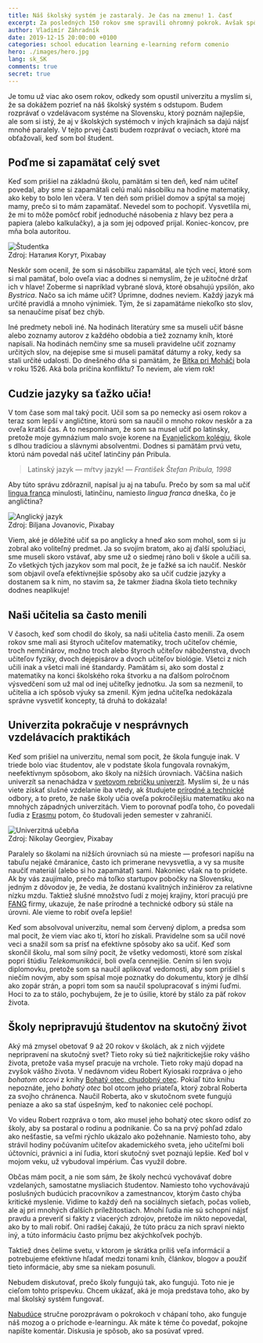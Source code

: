 ```yaml
---
title: Náš školský systém je zastaralý. Je čas na zmenu! 1. časť
excerpt: Za posledných 150 rokov sme spravili ohromný pokrok. Avšak spôsob, akým sa učíme v školách, sa veľmi nezmenil.
author: Vladimír Záhradník
date: 2019-12-15 20:00:00 +0100
categories: school education learning e-learning reform comenio
hero: ./images/hero.jpg
lang: sk_SK
comments: true
secret: true
---
```


Je tomu už viac ako osem rokov, odkedy som opustil univerzitu a myslím si, že sa dokážem pozrieť na náš školský systém s odstupom. Budem rozprávať o vzdelávacom systéme na Slovensku, ktorý poznám najlepšie, ale som si istý, že aj v školských systémoch v iných krajinách sa dajú nájsť mnohé paralely. V tejto prvej časti budem rozprávať o veciach, ktoré ma obťažovali, keď som bol študent.

## Poďme si zapamätať celý svet
Keď som prišiel na základnú školu, pamätám si ten deň, keď nám učiteľ povedal, aby sme si zapamätali celú malú násobilku na hodine matematiky, ako keby to bolo len včera. V ten deň som prišiel domov a spýtal sa mojej mamy, prečo si to mám zapamätať. Nevedel som to pochopiť. Vysvetlila mi, že mi to môže pomôcť robiť jednoduché násobenia z hlavy bez pera a papiera (alebo kalkulačky), a ja som jej odpoveď prijal. Koniec-koncov, pre mňa bola autoritou.

<div className="Image__Large">
  <img src="./images/study-girl.jpg" alt="Študentka" />
  <figcaption>Zdroj: Наталия Когут, Pixabay</figcaption>
</div>

Neskôr som ocenil, že som si násobilku zapamätal, ale tých vecí, ktoré som si mal pamätať, bolo oveľa viac a dodnes si nemyslím, že je užitočné držať ich v hlave! Zoberme si napríklad vybrané slová, ktoré obsahujú ypsilón, ako *Bystrica*. Načo sa ich máme učiť? Úprimne, dodnes neviem. Každý jazyk má určité pravidlá a mnoho výnimiek. Tým, že si zapamätáme niekoľko sto slov, sa nenaučíme písať bez chýb.

Iné predmety neboli iné. Na hodinách literatúry sme sa museli učiť básne alebo zoznamy autorov z každého obdobia a tiež zoznamy kníh, ktoré napísali. Na hodinách nemčiny sme sa museli pravidelne učiť zoznamy určitých slov, na dejepise sme si museli pamätať dátumy a roky, kedy sa stali určité udalosti. Do dnešného dňa si pamätám, že [Bitka pri Moháči][mohacs] bola v roku 1526. Aká bola príčina konfliktu? To neviem, ale viem rok!

## Cudzie jazyky sa ťažko učia!
V tom čase som mal taký pocit. Učil som sa po nemecky asi osem rokov a teraz som lepší v angličtine, ktorú som sa naučil o mnoho rokov neskôr a za oveľa kratší čas. A to nespomínam, že som sa musel učiť po latinsky, pretože moje gymnázium malo svoje korene na [Evanjelickom kolégiu][kolegium], škole s dlhou tradíciou a slávnymi absolventmi. Dodnes si pamätám prvú vetu, ktorú nám povedal náš učiteľ latinčiny pán Pribula.

> Latinský jazyk — mŕtvy jazyk!
> — <cite>František Štefan Pribula, 1998</cite>

Aby túto správu zdôraznil, napísal ju aj na tabuľu. Prečo by som sa mal učiť [lingua franca][lingua-franca] minulosti, latinčinu, namiesto *lingua franca* dneška, čo je angličtina?

<div className="Image__Large">
  <img src="./images/english-blackboard.jpg" alt="Anglický jazyk" />
  <figcaption>Zdroj: Biljana Jovanovic, Pixabay</figcaption>
</div>

Viem, aké je dôležité učiť sa po anglicky a hneď ako som mohol, som si ju zobral ako voliteľný predmet. Ja so svojím bratom, ako aj ďalší spolužiaci, sme museli skoro vstávať, aby sme už o siedmej ráno boli v škole a učili sa. Zo všetkých tých jazykov som mal pocit, že je ťažké sa ich naučiť. Neskôr som objavil oveľa efektívnejšie spôsoby ako sa učiť cudzie jazyky a dostanem sa k nim, no stavím sa, že takmer žiadna škola tieto techniky dodnes neaplikuje!

## Naši učitelia sa často menili
V časoch, keď som chodil do školy, sa naši učitelia často menili. Za osem rokov sme mali asi štyroch učiteľov matematiky, troch učiteľov chémie, troch nemčinárov, možno troch alebo štyroch učiteľov náboženstva, dvoch učiteľov fyziky, dvoch dejepisárov a dvoch učiteľov biológie. Všetci z nich učili inak a všetci mali iné štandardy. Pamätám si, ako som dostal z matematiky na konci školského roka štvorku a na ďalšom polročnom výsvedčení som už mal od inej učiteľky jednotku. Ja som sa nezmenil, to učitelia a ich spôsob výuky sa zmenil. Kým jedna učiteľka nedokázala správne vysvetliť koncepty, tá druhá to dokázala!

## Univerzita pokračuje v nesprávnych vzdelávacích praktikách
Keď som prišiel na univerzitu, nemal som pocit, že škola funguje inak. V triede bolo viac študentov, ale v podstate škola fungovala rovnakým, neefektívnym spôsobom, ako školy na nižších úrovniach. Väčšina našich univerzít sa nenachádza v [svetovom rebríčku univerzít][university-rankings]. Myslím si, že u nás viete získať slušné vzdelanie iba vtedy, ak študujete [prírodné a technické][stem] odbory, a to preto, že naše školy učia oveľa pokročilejšiu matematiku ako na mnohých západných univerzitách. Viem to porovnať podľa toho, čo povedali ľudia z [Erasmu][erasmus] potom, čo študovali jeden semester v zahraničí.

<div className="Image__Large">
  <img src="./images/university-classroom.jpg" alt="Univerzitná učebňa" />
  <figcaption>Zdroj: Nikolay Georgiev, Pixabay</figcaption>
</div>

Paralely so školami na nižších úrovniach sú na mieste — profesori napíšu na tabuľu nejaké čmáranice, často ich primerane nevysvetlia, a vy sa musíte naučiť materiál (alebo si ho zapamätať) sami. Nakoniec však na to prídete. Ak by vás zaujímalo, prečo má toľko startupov pobočky na Slovensku, jedným z dôvodov je, že vedia, že dostanú kvalitných inžiniérov za relatívne nízku mzdu. Taktiež slušné množstvo ľudí z mojej krajiny, ktorí pracujú pre [FANG][fang] firmy, ukazuje, že naše prírodné a technické odbory sú stále na úrovni. Ale vieme to robiť oveľa lepšie!

Keď som absolvoval univerzitu, nemal som červený diplom, a predsa som mal pocit, že viem viac ako tí, ktorí ho získali. Pravidelne som sa učil nové veci a snažil som sa prísť na efektívne spôsoby ako sa učiť. Keď som skončil školu, mal som silný pocit, že všetky vedomosti, ktoré som získal popri štúdiu *Telekomunikácií*, boli oveľa cennejšie. Cením si len svoju diplomovku, pretože som sa naučil aplikovať vedomosti, aby som prišiel s niečím novým, aby som spísal moje poznatky do dokumentu, ktorý je dlhší ako zopár strán, a popri tom som sa naučil spolupracovať s inými ľuďmi. Hoci to za to stálo, pochybujem, že je to úsilie, ktoré by stálo za päť rokov života.

## Školy nepripravujú študentov na skutočný život
Aký má zmysel obetovať 9 až 20 rokov v školách, ak z nich výjdete nepripravení na skutočný svet? Tieto roky sú tiež najkritickejšie roky vášho života, pretože vaša myseľ pracuje na vrchole. Tieto roky majú dopad na zvyšok vášho života. V nedávnom videu Robert Kyiosaki rozpráva o jeho *bohatom otcovi* z knihy [Bohatý otec, chudobný otec][rich-dad]. Pokiaľ túto knihu nepoznáte, jeho *bohatý otec* bol otcom jeho priateľa, ktorý zobral Roberta za svojho chránenca. Naučil Roberta, ako v skutočnom svete fungujú peniaze a ako sa stať úspešným, keď to nakoniec celé pochopí.

<div class="Image__Medium">
  <YouTube videoId="azq0S0DKS50" />
</div>

Vo videu Robert rozpráva o tom, ako musel jeho bohatý otec skoro odísť zo školy, aby sa postaral o rodinu a podnikanie. Čo sa na prvý pohľad zdalo ako nešťastie, sa veľmi rýchlo ukázalo ako požehnanie. Namiesto toho, aby strávil hodiny počúvaním učiteľov akademického sveta, jeho učiteľmi boli účtovníci, právnici a iní ľudia, ktorí skutočný svet poznajú lepšie. Keď bol v mojom veku, už vybudoval impérium. Čas využil dobre.

Občas mám pocit, a nie som sám, že školy nechcú vychovávať dobre vzdelaných, samostatne mysliacich študentov. Namiesto toho vychovávajú poslušných budúcich pracovníkov a zamestnancov, ktorým často chýba kritické myslenie. Vidíme to každý deň na sociálnych sieťach, počas volieb, ale aj pri mnohých ďalších príležitostiach. Mnohí ľudia nie sú schopní nájsť pravdu a preveriť si fakty z viacerých zdrojov, pretože im nikto nepovedal, ako by to mali robiť. Oni radšej čakajú, že túto prácu za nich spraví niekto iný, a túto informáciu často príjmu bez akýchkoľvek pochýb.

Taktiež dnes čelíme svetu, v ktorom je skrátka príliš veľa informácií a potrebujeme efektívne hľadať medzi tonami kníh, článkov, blogov a použiť tieto informácie, aby sme sa niekam posunuli.

Nebudem diskutovať, prečo školy fungujú tak, ako fungujú. Toto nie je cieľom tohto príspevku. Chcem ukázať, aká je moja predstava toho, ako by mal školský systém fungovať.

[Nabudúce][part2] stručne porozprávam o pokrokoch v chápaní toho, ako funguje náš mozog a o príchode e-learningu. Ak máte k téme čo povedať, pokojne napíšte komentár. Diskusia je spôsob, ako sa posúvať vpred.

[//]: # (Used references)
[mohacs]: https://en.wikipedia.org/wiki/Battle_of_Moh%C3%A1cs
[kolegium]: https://sk.wikipedia.org/wiki/Evanjelick%C3%A9_kol%C3%A9gium
[lingua-franca]: https://cs.wikipedia.org/wiki/Lingua_franca
[university-rankings]: https://www.topuniversities.com/university-rankings/world-university-rankings/2019
[stem]: https://en.wikipedia.org/wiki/Science%2C_technology%2C_engineering%2C_and_mathematics
[fang]: https://www.investopedia.com/terms/f/fang-stocks-fb-amzn.asp
[erasmus]: https://cs.wikipedia.org/wiki/Program_Erasmus
[rich-dad]: https://www.richdad.com/
[part2]: https://www.zahradnik.io/nas-skolsky-system-je-zastaraly.-je-cas-na-zmenu!-2.-cast